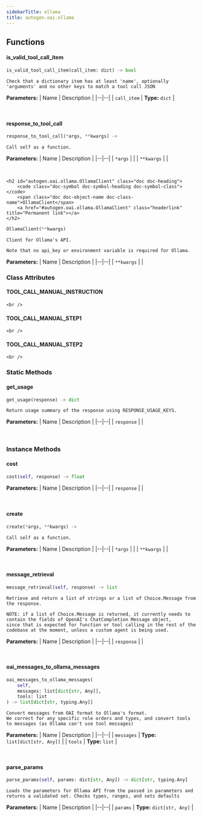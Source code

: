 ```yaml
---
sidebarTitle: ollama
title: autogen.oai.ollama
---
```


## Functions

<code class="doc-symbol doc-symbol-heading doc-symbol-function"></code>
#### is_valid_tool_call_item
<a href="#autogen.oai.ollama..is_valid_tool_call_item" class="headerlink" title="Permanent link"></a>

```python
is_valid_tool_call_item(call_item: dict) -> bool
```

    Check that a dictionary item has at least 'name', optionally 'arguments' and no other keys to match a tool call JSON

<b>Parameters:</b>
| Name | Description |
|--|--|
| `call_item` | **Type:** `dict` |

<br />

<code class="doc-symbol doc-symbol-heading doc-symbol-function"></code>
#### response_to_tool_call
<a href="#autogen.oai.ollama..response_to_tool_call" class="headerlink" title="Permanent link"></a>

```python
response_to_tool_call(*args, **kwargs) -> 
```

    Call self as a function.

<b>Parameters:</b>
| Name | Description |
|--|--|
| `*args` |  |
| `**kwargs` |  |

<br />

    <h2 id="autogen.oai.ollama.OllamaClient" class="doc doc-heading">
        <code class="doc-symbol doc-symbol-heading doc-symbol-class"></code>
        <span class="doc doc-object-name doc-class-name">OllamaClient</span>
        <a href="#autogen.oai.ollama.OllamaClient" class="headerlink" title="Permanent link"></a>
    </h2>

```python
OllamaClient(**kwargs)
```

    Client for Ollama's API.
    
    Note that no api_key or environment variable is required for Ollama.

<b>Parameters:</b>
| Name | Description |
|--|--|
| `**kwargs` |  |

### Class Attributes

<code class="doc-symbol doc-symbol-heading doc-symbol-attribute"></code>
#### TOOL_CALL_MANUAL_INSTRUCTION
<a href="#autogen.oai.ollama.OllamaClient.TOOL_CALL_MANUAL_INSTRUCTION" class="headerlink" title="Permanent link"></a>

    <br />

<code class="doc-symbol doc-symbol-heading doc-symbol-attribute"></code>
#### TOOL_CALL_MANUAL_STEP1
<a href="#autogen.oai.ollama.OllamaClient.TOOL_CALL_MANUAL_STEP1" class="headerlink" title="Permanent link"></a>

    <br />

<code class="doc-symbol doc-symbol-heading doc-symbol-attribute"></code>
#### TOOL_CALL_MANUAL_STEP2
<a href="#autogen.oai.ollama.OllamaClient.TOOL_CALL_MANUAL_STEP2" class="headerlink" title="Permanent link"></a>

    <br />

### Static Methods

<code class="doc-symbol doc-symbol-heading doc-symbol-method"></code>
#### get_usage
<a href="#autogen.oai.ollama.OllamaClient.get_usage" class="headerlink" title="Permanent link"></a>

```python
get_usage(response) -> dict
```

    Return usage summary of the response using RESPONSE_USAGE_KEYS.

<b>Parameters:</b>
| Name | Description |
|--|--|
| `response` |  |

<br />

### Instance Methods

<code class="doc-symbol doc-symbol-heading doc-symbol-method"></code>
#### cost
<a href="#autogen.oai.ollama.OllamaClient.cost" class="headerlink" title="Permanent link"></a>

```python
cost(self, response) -> float
```

    

<b>Parameters:</b>
| Name | Description |
|--|--|
| `response` |  |

<br />

<code class="doc-symbol doc-symbol-heading doc-symbol-method"></code>
#### create
<a href="#autogen.oai.ollama.OllamaClient.create" class="headerlink" title="Permanent link"></a>

```python
create(*args, **kwargs) -> 
```

    Call self as a function.

<b>Parameters:</b>
| Name | Description |
|--|--|
| `*args` |  |
| `**kwargs` |  |

<br />

<code class="doc-symbol doc-symbol-heading doc-symbol-method"></code>
#### message_retrieval
<a href="#autogen.oai.ollama.OllamaClient.message_retrieval" class="headerlink" title="Permanent link"></a>

```python
message_retrieval(self, response) -> list
```

    Retrieve and return a list of strings or a list of Choice.Message from the response.
    
    NOTE: if a list of Choice.Message is returned, it currently needs to contain the fields of OpenAI's ChatCompletion Message object,
    since that is expected for function or tool calling in the rest of the codebase at the moment, unless a custom agent is being used.

<b>Parameters:</b>
| Name | Description |
|--|--|
| `response` |  |

<br />

<code class="doc-symbol doc-symbol-heading doc-symbol-method"></code>
#### oai_messages_to_ollama_messages
<a href="#autogen.oai.ollama.OllamaClient.oai_messages_to_ollama_messages" class="headerlink" title="Permanent link"></a>

```python
oai_messages_to_ollama_messages(
    self,
    messages: list[dict[str, Any]],
    tools: list
) -> list[dict[str, typing.Any]]
```

    Convert messages from OAI format to Ollama's format.
    We correct for any specific role orders and types, and convert tools to messages (as Ollama can't use tool messages)

<b>Parameters:</b>
| Name | Description |
|--|--|
| `messages` | **Type:** `list[dict[str, Any]]` |
| `tools` | **Type:** `list` |

<br />

<code class="doc-symbol doc-symbol-heading doc-symbol-method"></code>
#### parse_params
<a href="#autogen.oai.ollama.OllamaClient.parse_params" class="headerlink" title="Permanent link"></a>

```python
parse_params(self, params: dict[str, Any]) -> dict[str, typing.Any]
```

    Loads the parameters for Ollama API from the passed in parameters and returns a validated set. Checks types, ranges, and sets defaults

<b>Parameters:</b>
| Name | Description |
|--|--|
| `params` | **Type:** `dict[str, Any]` |

<br />